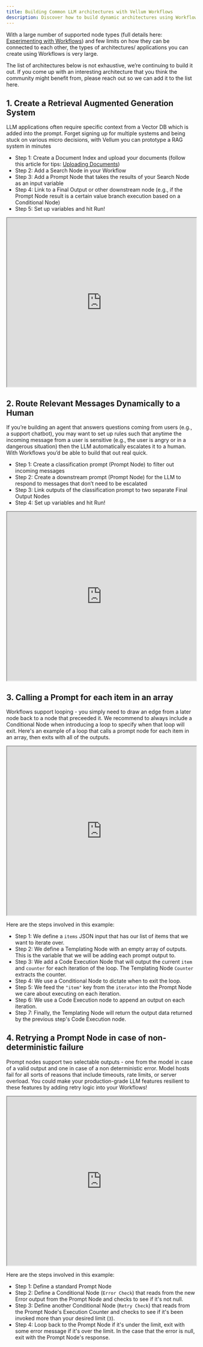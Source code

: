 ```yaml
---
title: Building Common LLM architectures with Vellum Workflows
description: Discover how to build dynamic architectures using Workflows, from RAG systems to message routing and looping
---
```


With a large number of supported node types (full details here: [Experimenting with Workflows](/help-center/workflows/experimentation)) and few limits on how they can be connected to each other, the types of architectures/ applications you can create using Workflows is very large.

The list of architectures below is not exhaustive, we’re continuing to build it out. If you come up with an interesting architecture that you think the community might benefit from, please reach out so we can add it to the list here.

## 1. Create a Retrieval Augmented Generation System

LLM applications often require specific context from a Vector DB which is added into the prompt. Forget signing up for multiple systems and being stuck on various micro decisions, with Vellum you can prototype a RAG system in minutes

- Step 1: Create a Document Index and upload your documents (follow this article for tips: [Uploading Documents](/help-center/documents/uploading-documents))
- Step 2: Add a Search Node in your Workflow
- Step 3: Add a Prompt Node that takes the results of your Search Node as an input variable
- Step 4: Link to a Final Output or other downstream node (e.g., if the Prompt Node result is a certain value branch execution based on a Conditional Node)
- Step 5: Set up variables and hit Run!

<iframe
  src="https://app.vellum.ai/public/workflow-deployments/090744e8-3ec0-4047-ba98-c1445068397f"
  width="100%"
  height="450px"
></iframe>

## 2. Route Relevant Messages Dynamically to a Human

If you’re building an agent that answers questions coming from users (e.g., a support chatbot), you may want to set up rules such that anytime the incoming message from a user is sensitive (e.g., the user is angry or in a dangerous situation) then the LLM automatically escalates it to a human. With Workflows you’d be able to build that out real quick.

- Step 1: Create a classification prompt (Prompt Node) to filter out incoming messages
- Step 2: Create a downstream prompt (Prompt Node) for the LLM to respond to messages that don’t need to be escalated
- Step 3: Link outputs of the classification prompt to two separate Final Output Nodes
- Step 4: Set up variables and hit Run!

<iframe
  src="https://app.vellum.ai/public/workflow-deployments/d213be0a-65f0-407b-bafc-76077bfa3692"
  width="100%"
  height="450px"
></iframe>

## 3. Calling a Prompt for each item in an array

Workflows support looping - you simply need to draw an edge from a later node back to a node that preceeded it. We recommend to always include a Conditional Node when introducing a loop to specify when that loop will exit. Here's an example of a loop that calls a prompt node for each item in an array, then exits with all of the outputs.

<iframe
  src="https://app.vellum.ai/public/workflow-deployments/535a8c80-99d8-4f17-aa2b-62c56ba591a2"
  width="100%"
  height="450px"
></iframe>

Here are the steps involved in this example:
- Step 1: We define a `items` JSON input that has our list of items that we want to iterate over.
- Step 2: We define a Templating Node with an empty array of outputs. This is the variable that we will be adding each prompt output to.
- Step 3: We add a Code Execution Node that will output the current `item` and `counter` for each iteration of the loop. The Templating Node `Counter` extracts the counter.
- Step 4: We use a Conditional Node to dictate when to exit the loop.
- Step 5: We feed the `"item"` key from the `iterator` into the Prompt Node we care about executing on each iteration.
- Step 6: We use a Code Execution node to append an output on each iteration.
- Step 7: Finally, the Templating Node will return the output data returned by the previous step's Code Execution node.

## 4. Retrying a Prompt Node in case of non-deterministic failure

Prompt nodes support two selectable outputs - one from the model in case of a valid output and one in case of a non deterministic error. Model hosts fail for all sorts of reasons that include timeouts, rate limits, or server overload. You could make your production-grade LLM features resilient to these features by adding retry logic into your Workflows!

<iframe
  src="https://samepage.ngrok.io/public/workflow-deployments/8c3fac0e-b991-43f5-846a-40a754234feb"
  width="100%"
  height="450px"
></iframe>

Here are the steps involved in this example:
- Step 1: Define a standard Prompt Node
- Step 2: Define a Conditional Node (`Error Check`) that reads from the new Error output from the Prompt Node and checks to see if it's not null.
- Step 3: Define another Conditional Node (`Retry Check`) that reads from the Prompt Node's Execution Counter and checks to see if it's been invoked more than your desired limit (`3`).
- Step 4: Loop back to the Prompt Node if it's under the limit, exit with some error message if it's over the limit. In the case that the error is null, exit with the Prompt Node's response.
